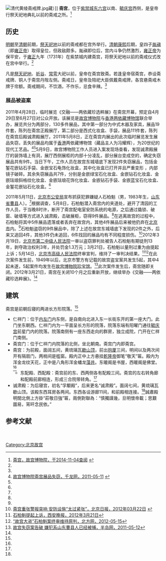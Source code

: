 [[File:清代黄绫斋戒牌.jpg|thumb]]藏）]]
'''斋宫'''，位于[[紫禁城|紫禁城]][[东六宫|东六宫]]以南、[[毓庆宫|毓庆宫]]西侧，是皇帝行祭天祀地典礼以前的斋戒之所。<ref name=zhaigong>[http://www.dpm.org.cn/www_oldweb/China/phoweb/BuildingPage/1/B483.htm 斋宫，故宫博物院，于2014-11-04查阅] {{webarchive|url=https://web.archive.org/web/20131019145057/http://www.dpm.org.cn/www_oldweb/China/phoweb/BuildingPage/1/B483.htm |date=2013-10-19 }}</ref>

==历史==
[[明朝|明朝]]至[[清朝|清朝]]前期，[[天坛|祭天]][[地坛|祀地]]以前的斋戒都在宫外举行。[[清朝|清朝]][[康熙|康熙]]后期，皇四子[[胤禛|胤禛]]（即[[雍正帝|雍正帝]]）取得皇位，但政敌颇多。胤禛即位后，宫内斗争仍然激烈，[[雍正帝|雍正帝]]为保平安，于[[雍正|雍正]]九年（1731年）在紫禁城内建斋宫，将祭天祀地以前的斋戒仪式改在宫中举行。<ref name=zhaigong/>

凡是[[天坛|祭天]][[地坛|祀地]]、[[祈谷坛|祈谷]]、[[圜丘|常雩]]大祀以前，皇帝在斋宫致斋。若逢皇帝宿斋宫，恭设斋戒牌、铜人于斋宫丹陛左侧。斋戒日，皇帝及陪祀大臣佩戴斋戒牌，各宫悬斋戒木牌于帘额。斋戒期间，不饮酒，不作乐，忌食辛辣。<ref name=zhaigong/>

=== 展品被盗案 ===
2011年4月28日，临时展览《交融——两依藏珍选粹展》在斋宫开幕，预定自4月29日至6月27日对公众开放。该展览是[[故宫博物院|故宫博物院]]与[[香港|香港]][[两依藏博物馆|两依藏博物馆]]联合举办，展览共分为两部分，130多件展品，其中第一部分为中式木器及家具，展品19件套，陈列在斋宫正殿展厅，第二部分是西式化妆盒、手袋，展品111件套，陈列在斋宫后殿诚肃殿展厅。2011年5月8日，正在斋宫内展出的此次临时展览发生展品失窃，丢失的展品均属于[[香港|香港]]两依藏博物馆（藏品主人为冯耀辉），为20世纪的现代工艺品。<ref>[http://travel.qianlong.com/33916/2011/05/11/3322@6997284.htm 故宫博物院斋宫展品失窃，千龙网，2011-05-11] {{webarchive|url=https://web.archive.org/web/20131019154745/http://travel.qianlong.com/33916/2011/05/11/3322@6997284.htm |date=2013-10-19 }}</ref><ref name=bandao/>5月9日，故宫博物院工作人员进入案发现场查看，发现诚肃殿展厅的装饰墙上有洞，展厅西侧展柜的内部十分凌乱，部分展台变成空的，确定失窃展品共有9件。当日下午，工作人员在故宫东城墙底下发现2件失窃展品，包括金錾花嵌钻石手袋、金嵌宝石龟饰化妆盒，其中化妆盒已打开并且严重变形 ，内部镜子破碎。其余失窃展品共7件，分别是金嵌绿宝石化妆盒、金嵌钻石化妆盒、金嵌珐琅斜格纹化妆盒、金嵌珐琅花饰化妆盒、金嵌钻石手袋、金嵌蓝宝石化妆盒、金錾花嵌钻石化妆盒。<ref name=bandao/>

2011年5月11日，[[北京市公安局|北京市公安局]]宣布抓获犯罪嫌疑人石柏魁（男，1983年生，[[山东省|山东省]][[曹县|曹县]]人）。<ref name=bandao/>根据调查，5月8日，石柏魁潜入斋宫内的夹道处，避开了清园的工作人员，于当晚8时许，断开了斋宫配电室安防系统的电源，之后通过撬锁、破窗、破墙等方式进入诚肃殿，击破展柜，窃得9件展品。<ref name=jinzhang/>在逃离故宫的过程中，石柏魁将其中5件展品遗落或者丢弃在故宫内，其他4件展品后来被他扔弃在[[北京市|北京市]]内。<ref name=bfw/>石柏魁盗窃的9件展品中，除了上述在故宫东城墙底下发现的2件之外，后来又追回4件，其他3件仍未追回，6件找回的展品均有不同程度损伤。<ref name=jinzhang>[http://bjrb.bjd.com.cn/html/2012-03/22/content_62948.htm 斋宫重张警报突响 安防设施“太过紧张”，北京日报，2012年03月22日] {{webarchive|url=https://web.archive.org/web/20131019192238/http://bjrb.bjd.com.cn/html/2012-03/22/content_62948.htm |date=2013年10月19日 }}</ref>2012年3月19日，[[北京市第二中级人民法院|北京市第二中级人民法院]]一审以盗窃罪判处被告人石柏魁有期徒刑13年，剥夺政治权利3年，并处罚金1.3万元；3月21日，石柏魁以量刑过重为由提起上诉；5月14日，[[北京市高级人民法院|北京市高级人民法院]]终审宣判，维持了一审判决结果。<ref>[http://epaper.xiancn.com/xawb/html/2012-03/21/content_98448.htm 石柏魁提起上诉，西安晚报，2012年3月21日]</ref><ref name=bfw>[http://news.enorth.com.cn/system/2012/05/15/009225226.shtml “故宫大盗”石柏魁案终审维持原判，北方网，2012-05-15]</ref>在此次案件发生前，1949年以后，北京市警方有记载的故宫盗宝案共发生5起，其中4起未遂，5起案件均发生在[[宁寿宫|故宫博物院珍宝馆]]。<ref name=bandao>[http://news.bandao.cn/news_html/201105/20110512/news_20110512_1293200.shtml 故宫失窃案告破 嫌犯系山东曹县人已经被捕，半岛网，2011-05-12]</ref>此次案件发生后，斋宫随即关闭。2012年3月21日，斋宫在关闭10个月之后重新开放，继续举办《交融——两依藏珍选粹展》。<ref name=jinzhang/>

==建筑==
斋宫是前朝后寝的两进长方形院落。<ref name=zhaigong/>
*仁祥门：位于[[内左门|内左门]]内东侧，是自南向北进入东一长街东开的第一座大门。此门坐东朝西。仁祥门内为一平面呈长方形的院落，院落东端有阳曜门通往[[毓庆宫|毓庆宫]]前星门内的院落。院落南侧有一座东西走向的群房，独立成院，门开在仁祥门南侧。
*斋宫门：位于仁祥门内院落的北侧，坐北朝南。斋宫门内即斋宫。
*斋宫：为前殿，面阔五间，黄琉璃瓦[[歇山顶|歇山顶]]，前出[[抱厦|抱厦]]三间，明间以及两次间开有隔扇门，两梢间是槛窗。殿内正中上方悬挂[[乾隆帝|乾隆帝]]御笔“敬天”匾。殿内为浑金龙纹天花，正中是八角形浑金蟠龙[[藻井|藻井]]。东暖阁是书屋，西暖阁是佛堂。<ref name=zhaigong/>
**东配殿、西配殿：斋宫前的东、西两侧各有配殿三间。斋宫的左右转角廊和配殿前廊相连，形成三合院带转角。<ref name=zhaigong/>
*诚肃殿：为后寝宫，初名“孚颙殿”，后来更名“诚肃殿”。面阔七间，黄琉璃瓦歇山顶。该殿东西耳房各两间。东西各设游廊11间，和前殿相连接。<ref name=zhaigong/>誠肅殿明間北側上方掛“莊敬日強”匾，兩側對聯為：“慎獨謹幾，旦明懷帝載；思艱圖易，宵旰念民依。”

==参考文献==
{{reflist}}

{{Geographic Location
|西北 =[[乾清宫|乾清宫]]
|北 =  [[景仁宫|景仁宫]]
|東北 = [[延禧宫|延禧宫]]
|西 = [[日精门|日精门]]
|中央 = <BIG>'''斋宫'''</BIG>
|東 =[[毓庆宫|毓庆宫]]
|西南 =[[乾清门|乾清门]]、[[上书房|上书房]]、[[内左门|内左门]]
|南 =[[景运门|景运门]]
|東南 =
}}

[[Category:北京故宫|Category:北京故宫]]
　　